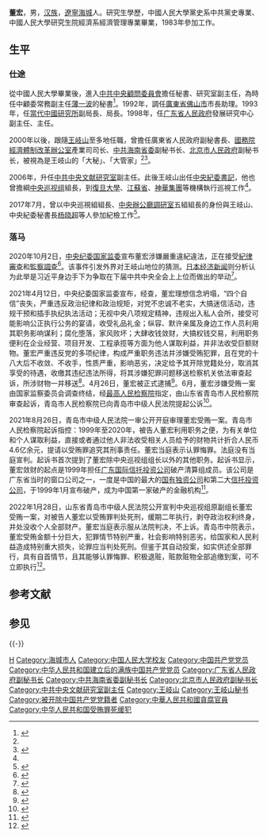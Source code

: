 {{Infobox officeholder
|image         = 
|caption       = 
|office        = {{CPC}}[[中共中央办公厅调研室|中央办公厅调研室]]五组组长
|term_start    = 
|term_end      = 
|predecessor   = [[肖培|肖培]]
|successor     = 
|office1       = {{CPC}}[[中央巡视组|中央第十二巡视组]]组长
|term_start1   = 2014年3月
|term_end1     = 2015年7月
|predecessor1  = 
|successor1    = [[王怀臣|王怀臣]]
|office2       = {{CPC}}[[中共中央文献研究室|中央文献研究室]]副主任
|term_start2   = 2006年3月
|term_end2     = 2013年8月
|1blankname2   = 主任
|1namedata2    = [[滕文生|滕文生]]{{to}}[[冷溶|冷溶]]
|predecessor2  = 
|successor2    = 
|name          = 董宏
|birthname     = 
|birth_date    = {{birth year and age|1953|11}}  
|birth_place   = {{CHN}}[[辽宁省|辽宁省]][[海城市|海城县]]
|death_date    = 
|death_place   = 
|party         = <del>{{CPC}}</del>（？－2021年4月12日开除）
|spouse        = 
|children      = 
|profession    = 
|alma_mater    = [[中国人民大学|中国人民大学]]
|website       = 
|signature     = 
|footnotes     =
}}
'''董宏'''{{BD|1953年|11月|catIdx=D董}}，男，[[汉族|汉族]]，[[辽宁省|遼寧]][[海城市|海城]]人。研究生學歷，中國人民大學黨史系中共黨史專業、中國人民大學研究生院經濟系經濟管理專業畢業，1983年參加工作。

==生平==
===仕途===
從中國人民大學畢業後，進入[[中国共产党中央顾问委员会|中共中央顧問委員會]]擔任秘書、研究室副主任，為時任中顧委常務副主任[[薄一波|薄一波]]的秘書<ref name="std">{{cite news|url=https://std.stheadline.com/realtime/article/1387923/|title=王岐山前大管家董宏落馬|work=星島網|date=2020-10-02|accessdate=2020-10-02|language=zh-hant}}</ref>。1992年，調任[[广东省|廣東省]][[佛山市|佛山市]]市長助理。1993年，任[[當代中國研究所|當代中國研究所]]副局長、局長。1998年，任[[广东省人民政府|广东省人民政府]]發展研究中心副主任、主任。

2000年以後，跟隨[[王岐山|王岐山]]至多地任職，曾擔任廣東省人民政府副秘書長、[[中华人民共和国国家经济体制改革委员会|國務院經濟體制改革辦公室]]產業司司长、[[中国共产党海南省委员会|中共海南省委]]副秘书长、[[北京市人民政府|北京市人民政府]]副秘书长，被視為是王岐山的「大秘」、「大管家」<ref name="std" /><ref name="takungpao">{{cite news|url=http://news.takungpao.com/mainland/focus/2014-04/2395273.html|title=解码中央巡视组：王岐山前“大秘”董宏担纲十二组|work=大公网|date=2014-04-02|accessdate=2020-10-02|language=zh-hans|archive-date=2015-01-13|archive-url=https://web.archive.org/web/20150113222625/http://news.takungpao.com/mainland/focus/2014-04/2395273.html|dead-url=no}}</ref>。

2006年，升任[[中共中央文献研究室|中共中央文献研究室]]副主任。此後王岐山出任[[中国共产党中央纪律检查委员会书记|中央紀委書記]]，他也曾擔綱[[中央巡视组|中央巡视组]]組長，到[[復旦大學|復旦大學]]、[[江蘇省|江蘇省]]、[[神華集團|神華集團]]等機構執行巡視工作<ref name="takungpao" />。

2017年7月，曾以中央巡視組組長、[[中共中央办公厅调研室|中央辦公廳調研室]]五組組長的身份與王岐山、中央紀委秘書長[[杨晓超|杨晓超]]等人參加紀檢工作<ref>{{cite news|url=https://news.sina.cn/gn/2017-07-20/detail-ifyihrwk1552254.d.html|title=揭秘坐在王岐山旁边的“新面孔”|work=新浪网|date=2017-07-20|accessdate=2020-10-02|language=zh-hans}}</ref>。

===落马===
2020年10月2日，[[中国共产党中央纪律检查委员会|中央纪委]][[中华人民共和国国家监察委员会|国家监委]]宣布董宏涉嫌嚴重違紀違法，正在接受[[中国共产党中央纪律检查委员会|紀律審查]]和[[中华人民共和国国家监察委员会|監察調查]]<ref>{{cite news|url=http://www.ccdi.gov.cn/scdc/zggb/zjsc/202010/t20201002_226676.html|title=中央巡视组原副部级巡视专员董宏接受中央纪委国家监委纪律审查和监察调查|work=中央纪委国家监委网站|date=2020-10-02|accessdate=2020-10-02|archive-date=2020-11-04|archive-url=https://web.archive.org/web/20201104103305/http://www.ccdi.gov.cn/scdc/zggb/zjsc/202010/t20201002_226676.html|dead-url=no}}</ref>。该事件引发外界对王岐山地位的猜测。[[日本经济新闻|日本经济新闻]]则分析认为此举是习近平身边手下为争取在下届中共中央全会上上位而做出的举动<ref>{{cite news|author=阿曼亭|title=王岐山可能已经失宠？|url=https://www.rfi.fr/cn/中国/20201009-王岐山可能已经失宠|accessdate=2020-10-15|agency=RFI|date=2020-10-10|archive-date=2021-04-16|archive-url=https://web.archive.org/web/20210416232645/https://www.rfi.fr/cn/%E4%B8%AD%E5%9B%BD/20201009-%E7%8E%8B%E5%B2%90%E5%B1%B1%E5%8F%AF%E8%83%BD%E5%B7%B2%E7%BB%8F%E5%A4%B1%E5%AE%A0|dead-url=no}}</ref>。

2021年4月12日，中央纪委国家监委宣布，经查，董宏理想信念坍塌，“四个自信”丧失，严重违反政治纪律和政治规矩，对党不忠诚不老实，大搞迷信活动，违规干预和插手执纪执法活动；无视中央八项规定精神，违规出入私人会所，接受可能影响公正执行公务的宴请，收受礼品礼金；纵容、默许亲属及身边工作人员利用其职务影响谋利；腐化堕落，家风败坏；大肆收钱敛财，大搞权钱交易，利用职务便利在企业经营、项目开发、工程承揽等方面为他人谋取利益，并非法收受巨额财物。董宏严重违反党的多项纪律，构成严重职务违法并涉嫌受贿犯罪，且在党的十八大后不收敛、不收手，性质严重，影响恶劣，决定给予其开除党籍处分，取消其享受的待遇，收缴其违纪违法所得，将其涉嫌犯罪问题移送检察机关依法审查起诉，所涉财物一并移送<ref>{{Cite web|title=中央巡视组原副组长董宏严重违纪违法被开除党籍|url=https://china.huanqiu.com/article/42h5TyFYgWF|accessdate=2021-04-12|date=2021-04-12|publisher=环球网|archive-date=2021-04-12|archive-url=https://web.archive.org/web/20210412143330/https://china.huanqiu.com/article/42h5TyFYgWF|dead-url=no}}</ref>。4月26日，董宏被正式逮捕<ref>{{cite news|title=最高检依法对中央巡视组原副组长董宏决定逮捕|url=http://www.xinhuanet.com/politics/2021-04/26/c_1127376808.htm|work=新华网|date=2021-04-26|accessdate=2021-04-26|archive-date=2021-04-27|archive-url=https://web.archive.org/web/20210427054917/http://www.xinhuanet.com/politics/2021-04/26/c_1127376808.htm|dead-url=no}}</ref>。6月，董宏涉嫌受贿一案由国家监察委员会调查终结，经[[中华人民共和国最高人民检察院|最高人民检察院]]指定，由山东省青岛市人民检察院审查起诉，青岛市人民检察院已向青岛市中级人民法院提起公诉<ref>{{Cite web|title=山东检察机关依法对董宏涉嫌受贿案提起公诉|url=https://www.spp.gov.cn/qwfb/202106/t20210609_520947.shtml|access-date=2021-06-10|date=2021-06-09|publisher=中华人民共和国最高人民检察院|archive-date=2021-06-10|archive-url=https://web.archive.org/web/20210610024907/https://www.spp.gov.cn/qwfb/202106/t20210609_520947.shtml|dead-url=no}}</ref>。

2021年8月26日，青岛市中级人民法院一审公开开庭审理董宏受贿一案。青岛市人民检察院起诉指控：1999年至2020年，被告人董宏利用职务之便，为有关单位和个人谋取利益，直接或者通过他人非法收受相关人员给予的财物共计折合人民币4.6亿余元，提请以受贿罪追究其刑事责任。董宏当庭表示认罪悔罪。法庭没有当庭宣判。起诉书首次提到了董宏除中央巡视组组长以外的其他职务。起诉书显示，董宏敛财的起点是1999年担任[[广东国际信托|广东国际信托投资公司]]破产清算组成员。该公司是广东省当时的窗口公司之一，一度是中国的最大的[[国有独资公司|国有独资公司]]和第二大[[信托投资公司|信托投资公司]]，于1999年1月宣布破产，成为中国第一家破产的金融机构<ref>{{Cite web|title=董宏，被控收受财物4.6亿余元！|url=https://news.sina.com.cn/c/2021-08-26/doc-ikqcfncc5158137.shtml|access-date=2021-08-26|date=2021-08-26|last=新京报|publisher=新浪|archive-date=2021-08-26|archive-url=https://web.archive.org/web/20210826095839/https://news.sina.com.cn/c/2021-08-26/doc-ikqcfncc5158137.shtml|dead-url=no}}</ref>。

2022年1月28日，‌山东省青岛市中级人民法院公开宣判中央巡视组原副组长董宏受贿一案，‌对被告人董宏以受贿罪判处死刑，‌缓期二年执行，‌剥夺政治权利终身，‌并处没收个人全部财产。董宏当庭表示服从法院判决，‌不上诉。青岛市中院表示，董宏受贿金额十分巨大，犯罪情节特别严重，社会影响特别恶劣，给国家和人民利益造成特别重大损失，论罪应当判处死刑。但鉴于其自动投案，如实供述全部罪行，具有自首情节，且其能够认罪悔罪、积极退赃，赃款赃物全部追缴到案，可不立即执行<ref>{{Cite web|title=中央巡视组原副组长董宏受贿案一审被判死缓|url=https://www.jiemian.com/article/7061079.html|access-date=2022-01-28|work=界面新闻|archive-date=2022-01-28|archive-url=https://web.archive.org/web/20220128094416/https://www.jiemian.com/article/7061079.html|dead-url=no}}</ref>。

==参考文献==
{{reflist}}
==参见==
{{-}}
{{s-start}}
{{s-ppo|cpc}}
{{s-new}}
{{s-title|[[中央巡视组|中央第十二巡视组]]组长|2014年3月－2015年7月}}
{{s-after|[[王怀臣|王怀臣]]}}
{{s-end}}
{{中共十九大以来的反腐败工作}}
{{Authority control}}
{{DEFAULTSORT:Dong, Hong}}
[[Category:董姓|H]]
[[Category:海城市人|Category:海城市人]]
[[Category:中国人民大学校友|Category:中国人民大学校友]]
[[Category:中国共产党党员|Category:中国共产党党员]]
[[Category:中华人民共和国建立后的满族中国共产党党员|Category:中华人民共和国建立后的满族中国共产党党员]]
[[Category:广东省人民政府副秘书长|Category:广东省人民政府副秘书长]]
[[Category:中共海南省委副秘书长|Category:中共海南省委副秘书长]]
[[Category:北京市人民政府副秘书长|Category:北京市人民政府副秘书长]]
[[Category:中共中央文献研究室副主任|Category:中共中央文献研究室副主任]]
[[Category:王岐山|Category:王岐山]]
[[Category:王岐山秘书|Category:王岐山秘书]]
[[Category:被开除中国共产党党籍者|Category:被开除中国共产党党籍者]]
[[Category:中華人民共和國貪腐官員|Category:中華人民共和國貪腐官員]]
[[Category:中华人民共和国受贿罪死缓犯|Category:中华人民共和国受贿罪死缓犯]]